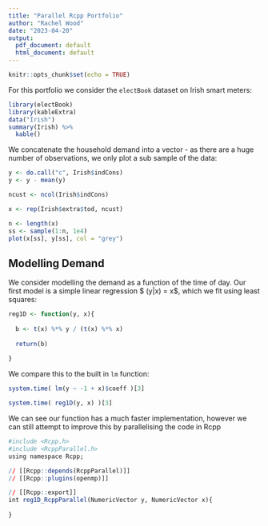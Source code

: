 ```yaml
---
title: "Parallel Rcpp Portfolio"
author: "Rachel Wood"
date: "2023-04-20"
output:
  pdf_document: default
  html_document: default
---
```


```r
knitr::opts_chunk$set(echo = TRUE)
```

For this portfolio we consider the `electBook` dataset on Irish smart meters:
```r
library(electBook)
library(kableExtra)
data("Irish")
summary(Irish) %>%
  kable()
```

We concatenate the household demand into a vector - as there are a huge number of observations, we only plot a sub sample of the data:
```r
y <- do.call("c", Irish$indCons)
y <- y - mean(y)
```

```r
ncust <- ncol(Irish$indCons) 

x <- rep(Irish$extra$tod, ncust)

n <- length(x)
ss <- sample(1:n, 1e4)
plot(x[ss], y[ss], col = "grey")
```
## Modelling Demand
We consider modelling the demand as a function of the time of day. Our first model is a simple linear regression $ \mathbb{E} (y|x) = \beta x$, which we fit using least squares:


```r
reg1D <- function(y, x){
  
  b <- t(x) %*% y / (t(x) %*% x)  
  
  return(b)
  
}
```

We compare this to the built in `lm` function:
```r
system.time( lm(y ~ -1 + x)$coeff )[3]

system.time( reg1D(y, x) )[3]
```

We can see our function has a much faster implementation, however we can still attempt to improve this by parallelising the code in Rcpp 
```r
#include <Rcpp.h>
#include <RcppParallel.h>
using namespace Rcpp;

// [[Rcpp::depends(RcppParallel)]]
// [[Rcpp::plugins(openmp)]]

// [[Rcpp::export]]
int reg1D_RcppParallel(NumericVector y, NumericVector x){
  
}
```

